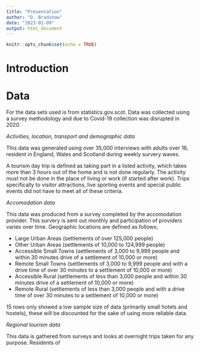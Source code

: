 ```yaml
---
title: "Presentation"
author: "D. Bradshaw"
date: "2023-01-09"
output: html_document
---
```


```r
knitr::opts_chunk$set(echo = TRUE)
```

# Introduction

# Data

For the data sets used is from statistics.gov.scot. Data was collected using a survey methodology and due to Covid-19 collection was disrupted in 2020.

_Activities, location, transport and demographic data_

This data was generated using over 35,000 interviews with adults over 16, resident in England, Wales and Scotland during weekly survery waves.

A tourism day trip is defined as taking part in a listed activity, which takes more than 3 hours out of the home and is not done regularly. The activity must not be done in the place of living or work (if started after work). Trips specifically to visitor attractions, live sporting events and special public events did not have to meet all of these criteria.

_Accomodation data_

This data was produced from a survey completed by the accomodation provider. This survery is sent out monthly and participation of providers varies over time. Geographic locations are defined as follows;

* Large Urban Areas (settlements of over 125,000 people)
* Other Urban Areas (settlements of 10,000 to 124,999 people)
* Accessible Small Towns (settlements of 3,000 to 9,999 people and within 30 minutes drive of a settlement of 10,000 or more) 
* Remote Small Towns (settlements of 3,000 to 9,999 people and with a drive time of over 30 minutes to a settlement of 10,000 or more) 
* Accessible Rural (settlements of less than 3,000 people and within 30 minutes drive of a settlement of 10,000 or more) 
* Remote Rural (settlements of less than 3,000 people and with a drive time of over 30 minutes to a settlement of 10,000 or more)

15 rows only showed a low sample size of data (primarily small hotels and hostels), these will be discounted for the sake of using more reliable data.

_Regional tourism data_

This data is gathered from surveys and looks at overnight trips taken for any purpose. Residents of 